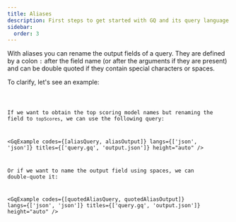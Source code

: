```yaml
---
title: Aliases
description: First steps to get started with GQ and its query language
sidebar:
  order: 3
---
```


With aliases you can rename the output fields of a query. They are defined by a colon `:` after the field name (or after the arguments if they are present)
and can be double quoted if they contain special characters or spaces.

To clarify, let's see an example:

<Code code={aliasInput} lang="json" title="input.json" />

If we want to obtain the top scoring model names but renaming the field to `topScores`, we can use the following query:

<GqExample codes={[aliasQuery, aliasOutput]} langs={['json', 'json']} titles={['query.gq', 'output.json']} height="auto" />

Or if we want to name the output field using spaces, we can double-quote it:

<GqExample codes={[quotedAliasQuery, quotedAliasOutput]} langs={['json', 'json']} titles={['query.gq', 'output.json']} height="auto" />
